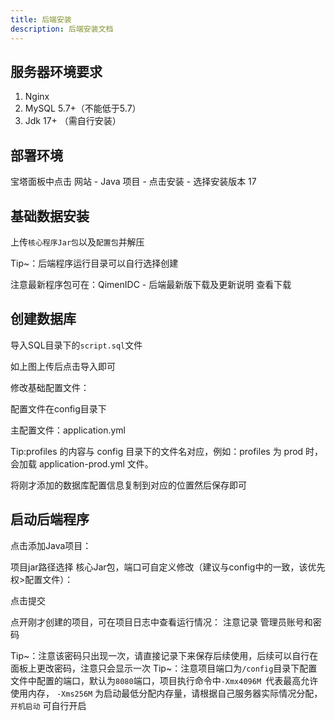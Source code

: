 ```yaml
---
title: 后端安装
description: 后端安装文档
---
```

## 服务器环境要求
1. Nginx
2. MySQL 5.7+（不能低于5.7）
3. Jdk 17+ （需自行安装）

## 部署环境
宝塔面板中点击 网站 - Java 项目 - 点击安装 - 选择安装版本 17

## 基础数据安装
上传`核心程序Jar包`以及`配置包`并解压

Tip~：后端程序运行目录可以自行选择创建

注意最新程序包可在：QimenIDC - 后端最新版下载及更新说明 查看下载

## 创建数据库
导入SQL目录下的`script.sql`文件

如上图上传后点击导入即可

修改基础配置文件：

配置文件在config目录下

主配置文件：application.yml

Tip:profiles 的内容与 config 目录下的文件名对应，例如：profiles 为 prod 时，会加载 application-prod.yml 文件。

将刚才添加的数据库配置信息复制到对应的位置然后保存即可

## 启动后端程序
点击添加Java项目：

项目jar路径选择 核心Jar包，端口可自定义修改（建议与config中的一致，该优先权>配置文件）：

点击提交

点开刚才创建的项目，可在项目日志中查看运行情况：
注意记录 管理员账号和密码

Tip~：注意该密码只出现一次，请直接记录下来保存后续使用，后续可以自行在面板上更改密码，注意只会显示一次
Tip~：注意项目端口为`/config`目录下配置文件中配置的端口，默认为`8080`端口，项目执行命令中`-Xmx4096M `代表最高允许使用内存， `-Xms256M` 为启动最低分配内存量，请根据自己服务器实际情况分配，`开机启动` 可自行开启
